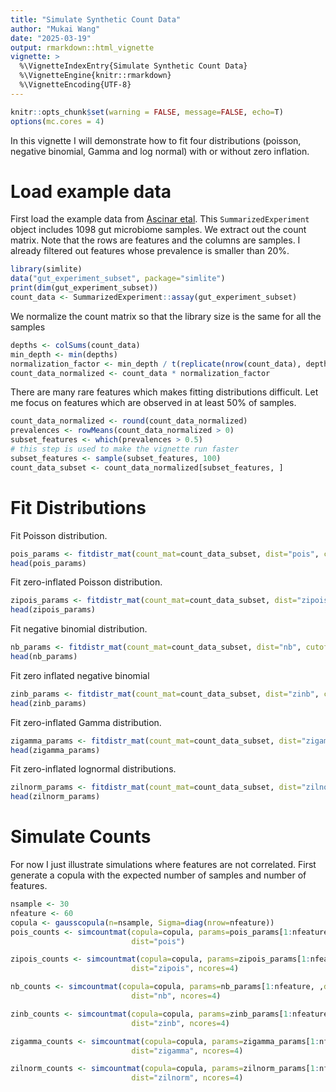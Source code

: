```yaml
---
title: "Simulate Synthetic Count Data"
author: "Mukai Wang"
date: "2025-03-19"
output: rmarkdown::html_vignette
vignette: >
  %\VignetteIndexEntry{Simulate Synthetic Count Data}
  %\VignetteEngine{knitr::rmarkdown}
  %\VignetteEncoding{UTF-8}
---
```


```r
knitr::opts_chunk$set(warning = FALSE, message=FALSE, echo=T)
options(mc.cores = 4)
```


In this vignette I will demonstrate how to fit four distributions (poisson, negative binomial, Gamma and log normal) with or without zero inflation.

# Load example data

First load the example data from [Ascinar etal](https://doi.org/10.1038/s41591-020-01183-8). This `SummarizedExperiment` object includes 1098 gut microbiome samples. We extract out the count matrix. Note that the rows are features and the columns are samples. I already filtered out features whose prevalence is smaller than 20%.


```r
library(simlite)
data("gut_experiment_subset", package="simlite")
print(dim(gut_experiment_subset))
count_data <- SummarizedExperiment::assay(gut_experiment_subset)
```


We normalize the count matrix so that the library size is the same for all the samples

```r
depths <- colSums(count_data)
min_depth <- min(depths)
normalization_factor <- min_depth / t(replicate(nrow(count_data), depths))
count_data_normalized <- count_data * normalization_factor
```


There are many rare features which makes fitting distributions difficult. Let me focus on features which are observed in at least 50% of samples.


```r
count_data_normalized <- round(count_data_normalized)
prevalences <- rowMeans(count_data_normalized > 0)
subset_features <- which(prevalences > 0.5)
# this step is used to make the vignette run faster
subset_features <- sample(subset_features, 100)
count_data_subset <- count_data_normalized[subset_features, ]
```


# Fit Distributions

Fit Poisson distribution.

```r
pois_params <- fitdistr_mat(count_mat=count_data_subset, dist="pois", cutoff=0.97, ncores=4)
head(pois_params)
```
Fit zero-inflated Poisson distribution.


```r
zipois_params <- fitdistr_mat(count_mat=count_data_subset, dist="zipois", cutoff=0.97, ncores=4)
head(zipois_params)
```

Fit negative binomial distribution.

```r
nb_params <- fitdistr_mat(count_mat=count_data_subset, dist="nb", cutoff=0.97, ncores=4)
head(nb_params)
```



Fit zero inflated negative binomial 


```r
zinb_params <- fitdistr_mat(count_mat=count_data_subset, dist="zinb", cutoff=0.97, ncores=4)
head(zinb_params)
```

Fit zero-inflated Gamma distribution.


```r
zigamma_params <- fitdistr_mat(count_mat=count_data_subset, dist="zigamma", cutoff=0.97, ncores=4)
head(zigamma_params)
```


Fit zero-inflated lognormal distributions.


```r
zilnorm_params <- fitdistr_mat(count_mat=count_data_subset, dist="zilnorm", cutoff=0.97, ncores=4)
head(zilnorm_params)
```




# Simulate Counts


For now I just illustrate simulations where features are not correlated. First generate a copula with the expected number of samples and number of features.

```r

nsample <- 30
nfeature <- 60
copula <- gausscopula(n=nsample, Sigma=diag(nrow=nfeature))
pois_counts <- simcountmat(copula=copula, params=pois_params[1:nfeature, ,drop=F],
                           dist="pois")

```



```r

zipois_counts <- simcountmat(copula=copula, params=zipois_params[1:nfeature, ,drop=F],
                           dist="zipois", ncores=4)

nb_counts <- simcountmat(copula=copula, params=nb_params[1:nfeature, ,drop=F],
                           dist="nb", ncores=4)

zinb_counts <- simcountmat(copula=copula, params=zinb_params[1:nfeature, ,drop=F],
                           dist="zinb", ncores=4)

```



```r

zigamma_counts <- simcountmat(copula=copula, params=zigamma_params[1:nfeature, ,drop=F],
                           dist="zigamma", ncores=4)

zilnorm_counts <- simcountmat(copula=copula, params=zilnorm_params[1:nfeature, ,drop=F],
                           dist="zilnorm", ncores=4)

```


